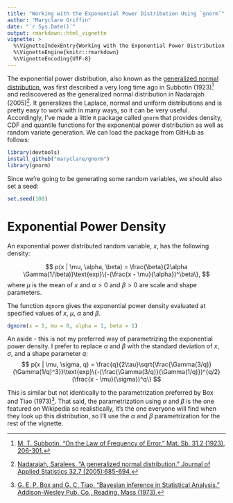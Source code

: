 ```yaml
---
title: "Working with the Exponential Power Distribution Using `gnorm`"
author: "Maryclare Griffin"
date: "`r Sys.Date()`"
output: rmarkdown::html_vignette
vignette: >
  %\VignetteIndexEntry{Working with the Exponential Power Distribution Using `gnorm`}
  %\VignetteEngine{knitr::rmarkdown}
  %\VignetteEncoding{UTF-8}
---
```


The exponential power distribution, also known as the [generalized normal distribution](https://en.wikipedia.org/wiki/Generalized_normal_distribution), was first described a very long time ago in Subbotin (1923)^[[M. T. Subbotin. "On the Law of Frequency of Error." Mat. Sb. 31.2 (1923), 206-301.](http://www.mathnet.ru/php/archive.phtml?wshow=paper&jrnid=sm&paperid=6854&option_lang=eng)] and rediscovered as the generalized normal distribution in Nadarajah (2005)^[[Nadarajah, Saralees. "A generalized normal distribution." Journal of Applied Statistics 32.7 (2005):685-694.](http://www.tandfonline.com/doi/abs/10.1080/02664760500079464)]. It generalizes the Laplace, normal and uniform distributions and is pretty easy to work with in many ways, so it can be very useful. Accordingly, I've made a little `R` package called `gnorm` that provides density, CDF and quantile functions for the exponential power distribution as well as random variate generation. We can load the package from GitHub as follows:
```r
library(devtools)
install_github("maryclare/gnorm")
library(gnorm)
```

Since we're going to be generating some random variables, we should also set a seed:
```r
set.seed(100)
```

# Exponential Power Density

An exponential power distributed random variable, $x$, has the following density:

$$
p(x | \mu, \alpha, \beta) = \frac{\beta}{2\alpha \Gamma(1/\beta)}\text{exp}\{-(\frac{x - \mu}{\alpha})^\beta\},
$$
where $\mu$ is the mean of $x$ and $\alpha > 0$ and $\beta > 0$ are scale and shape parameters.

The function `dgnorm` gives the exponential power density evaluated at specified values of $x$, $\mu$, $\alpha$ and $\beta$.

```r
dgnorm(x = 1, mu = 0, alpha = 1, beta = 1)
```


An aside - this is not my preferred way of parametrizing the exponential power density. I prefer to replace $\alpha$ and $\beta$ with the standard deviation of $x$, $\sigma$, and a shape parameter $q$:
$$
p(x | \mu, \sigma, q) = \frac{q}{2\tau}\sqrt{\frac{\Gamma(3/q)}{\Gamma(1/q)^3}}\text{exp}\{-(\frac{\Gamma(3/q)}{\Gamma(1/q)})^{q/2}(\frac{x - \mu}{\sigma})^q\}
$$

This is similar but not identically to the parametrization preferred by Box and Tiao (1973)^[[G. E. P. Box and G. C. Tiao. "Bayesian inference in Statistical Analysis." Addison-Wesley Pub. Co., Reading, Mass (1973).](http://onlinelibrary.wiley.com/book/10.1002/9781118033197)]. That said, the parametrization using $\alpha$ and $\beta$ is the one featured on Wikipedia so realistically, it's the one everyone will find when they look up this distribution, so I'll use the $\alpha$ and $\beta$ parametrization for the rest of the vignette.
